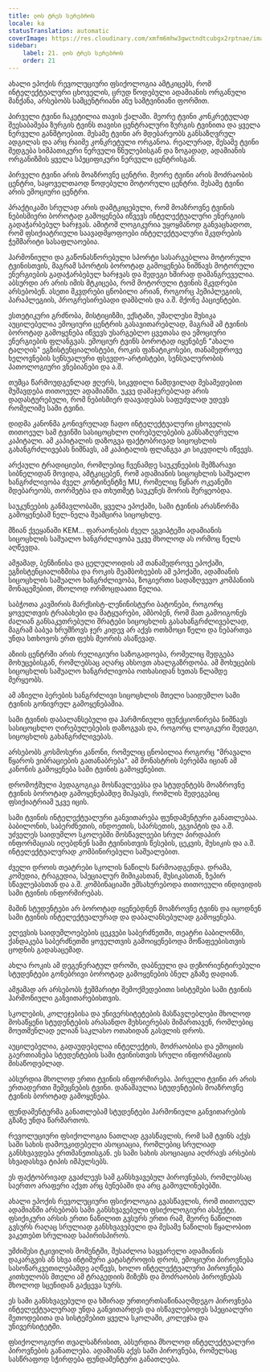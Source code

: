 ```yaml
---
title: ლოს ტრეს სერებროს
locale: ka
statusTranslation: automatic
coverImage: https://res.cloudinary.com/xmfm6mhw3gwctndtcubgx2rptnae/image/upload/v1740337243/small_cover_educacion_fundamental_a051170f1c.webp
sidebar:
    label: 21. ლოს ტრეს სერებროს
    order: 21
---
```

ახალი ეპოქის რევოლუციური ფსიქოლოგია ამტკიცებს, რომ ინტელექტუალური ცხოველის, ცრუდ წოდებული ადამიანის ორგანული მანქანა, არსებობს სამცენტრიანი ანუ სამტვინიანი ფორმით.

პირველი ტვინი ჩაკეტილია თავის ქალაში. მეორე ტვინი კონკრეტულად შეესაბამება ზურგის ტვინს თავისი ცენტრალური ზურგის ტვინითა და ყველა ნერვული განშტოებით. მესამე ტვინი არ მდებარეობს განსაზღვრულ ადგილას და არც რაიმე კონკრეტული ორგანოა. რეალურად, მესამე ტვინი შედგება სიმპათიკური ნერვული წნულებისგან და ზოგადად, ადამიანის ორგანიზმის ყველა სპეციფიკური ნერვული ცენტრისგან.

პირველი ტვინი არის მოაზროვნე ცენტრი. მეორე ტვინი არის მოძრაობის ცენტრი, საყოველთაოდ წოდებული მოტორული ცენტრი. მესამე ტვინი არის ემოციური ცენტრი.

პრაქტიკაში სრულად არის დამტკიცებული, რომ მოაზროვნე ტვინის ნებისმიერი ბოროტად გამოყენება იწვევს ინტელექტუალური ენერგიის გადაჭარბებულ ხარჯვას. ამიტომ ლოგიკურია უყოყმანოდ განვაცხადოთ, რომ ფსიქიატრიული საავადმყოფოები ინტელექტუალური მკვდრების ჭეშმარიტი სასაფლაოებია.

ჰარმონიული და გაწონასწორებული სპორტი სასარგებლოა მოტორული ტვინისთვის, მაგრამ სპორტის ბოროტად გამოყენება ნიშნავს მოტორული ენერგიების გადაჭარბებულ ხარჯვას და შედეგი ხშირად დამანგრეველია. აბსურდი არ არის იმის მტკიცება, რომ მოტორული ტვინის მკვდრები არსებობენ. ასეთი მკვდრები ცნობილი არიან, როგორც ჰემიპლეგიის, პარაპლეგიის, პროგრესირებადი დამბლის და ა.შ. მქონე პაციენტები.

ესთეტიკური გრძნობა, მისტიციზმი, ექსტაზი, უმაღლესი მუსიკა აუცილებელია ემოციური ცენტრის გასავითარებლად, მაგრამ ამ ტვინის ბოროტად გამოყენება იწვევს უსარგებლო ცვეთასა და ემოციური ენერგიების ფლანგვას. ემოციურ ტვინს ბოროტად იყენებენ "ახალი ტალღის" ეგზისტენციალისტები, როკის ფანატიკოსები, თანამედროვე ხელოვნების სენსუალური ფსევდო-არტისტები, სენსუალურობის პათოლოგიური ვნებიანები და ა.შ.

თუმცა წარმოუდგენლად ჟღერს, სიკვდილი ნამდვილად მესამედებით მუშავდება თითოეულ ადამიანში. უკვე დამაჯერებლად არის დადასტურებული, რომ ნებისმიერ დაავადებას საფუძვლად უდევს რომელიმე სამი ტვინი.

დიდმა კანონმა გონივრულად ჩადო ინტელექტუალური ცხოველის თითოეულ სამ ტვინში სასიცოცხლო ღირებულებების განსაზღვრული კაპიტალი. ამ კაპიტალის დაზოგვა ფაქტობრივად სიცოცხლის გახანგრძლივებას ნიშნავს, ამ კაპიტალის ფლანგვა კი სიკვდილს იწვევს.

არქაული ტრადიციები, რომლებიც ჩვენამდე საუკუნეების შემზარავი სიბნელიდან მოვიდა, ამტკიცებენ, რომ ადამიანის სიცოცხლის საშუალო ხანგრძლივობა ძველ კონტინენტზე MU, რომელიც წყნარ ოკეანეში მდებარეობს, თორმეტსა და თხუთმეტ საუკუნეს შორის მერყეობდა.

საუკუნეების განმავლობაში, ყველა ეპოქაში, სამი ტვინის არასწორმა გამოყენებამ ნელ-ნელა შეამცირა სიცოცხლე.

მზიან ქვეყანაში KEM... ფარაონების ძველ ეგვიპტეში ადამიანის სიცოცხლის საშუალო ხანგრძლივობა უკვე მხოლოდ ას ორმოც წელს აღწევდა.

ამჟამად, ბენზინისა და ცელულოიდის ამ თანამედროვე ეპოქაში, ეგზისტენციალიზმისა და როკის მეამბოხეების ამ ეპოქაში, ადამიანის სიცოცხლის საშუალო ხანგრძლივობა, ზოგიერთი სადაზღვევო კომპანიის მონაცემებით, მხოლოდ ორმოცდაათი წელია.

საბჭოთა კავშირის მარქსისტ-ლენინისტური ბატონები, როგორც ყოველთვის ტრაბახები და მატყუარები, ამბობენ, რომ მათ გამოიგონეს ძალიან განსაკუთრებული შრატები სიცოცხლის გასახანგრძლივებლად, მაგრამ ბაბუა ხრუშჩოვს ჯერ კიდევ არ აქვს ოთხმოცი წელი და ნებართვა უნდა სთხოვოს ერთ ფეხს მეორის ასაწევად.

აზიის ცენტრში არის რელიგიური საზოგადოება, რომელიც შედგება მოხუცებისგან, რომლებსაც აღარც ახსოვთ ახალგაზრდობა. ამ მოხუცების სიცოცხლის საშუალო ხანგრძლივობა ოთხასიდან ხუთას წლამდე მერყეობს.

ამ აზიელი ბერების ხანგრძლივი სიცოცხლის მთელი საიდუმლო სამი ტვინის გონივრულ გამოყენებაშია.

სამი ტვინის დაბალანსებული და ჰარმონიული ფუნქციონირება ნიშნავს სასიცოცხლო ღირებულებების დაზოგვას და, როგორც ლოგიკური შედეგი, სიცოცხლის გახანგრძლივებას.

არსებობს კოსმოსური კანონი, რომელიც ცნობილია როგორც "მრავალი წყაროს ვიბრაციების გათანაბრება". ამ მონასტრის ბერებმა იციან ამ კანონის გამოყენება სამი ტვინის გამოყენებით.

დრომოჭმული პედაგოგიკა მოსწავლეებსა და სტუდენტებს მოაზროვნე ტვინის ბოროტად გამოყენებამდე მიჰყავს, რომლის შედეგებიც ფსიქიატრიამ უკვე იცის.

სამი ტვინის ინტელექტუალური განვითარება ფუნდამენტური განათლებაა. ბაბილონის, საბერძნეთის, ინდოეთის, სპარსეთის, ეგვიპტის და ა.შ. უძველეს საიდუმლო სკოლებში მოსწავლეები სრულ პირდაპირ ინფორმაციას იღებდნენ სამი ტვინისთვის წესების, ცეკვის, მუსიკის და ა.შ. ინტელექტუალურად კომბინირებული საშუალებით.

ძველი დროის თეატრები სკოლის ნაწილს წარმოადგენდა. დრამა, კომედია, ტრაგედია, სპეციალურ მიმიკასთან, მუსიკასთან, ზეპირ სწავლებასთან და ა.შ. კომბინაციაში ემსახურებოდა თითოეული ინდივიდის სამი ტვინის ინფორმირებას.

მაშინ სტუდენტები არ ბოროტად იყენებდნენ მოაზროვნე ტვინს და იცოდნენ სამი ტვინის ინტელექტუალურად და დაბალანსებულად გამოყენება.

ელევსის საიდუმლოებების ცეკვები საბერძნეთში, თეატრი ბაბილონში, ქანდაკება საბერძნეთში ყოველთვის გამოიყენებოდა მოწაფეებისთვის ცოდნის გადასაცემად.

ახლა როკის ამ დეგენერატულ დროში, დაბნეული და დეზორიენტირებული სტუდენტები გონებრივი ბოროტად გამოყენების ბნელ გზაზე დადიან.

ამჟამად არ არსებობს ჭეშმარიტი შემოქმედებითი სისტემები სამი ტვინის ჰარმონიული განვითარებისთვის.

სკოლების, კოლეჯებისა და უნივერსიტეტების მასწავლებლები მხოლოდ მოსაწყენი სტუდენტების არასანდო მეხსიერებას მიმართავენ, რომლებიც მოუთმენლად ელიან საკლასო ოთახიდან გასვლის დროს.

აუცილებელია, გადაუდებელია ინტელექტის, მოძრაობისა და ემოციის გაერთიანება სტუდენტების სამი ტვინისთვის სრული ინფორმაციის მისაწოდებლად.

აბსურდია მხოლოდ ერთი ტვინის ინფორმირება. პირველი ტვინი არ არის ერთადერთი შემეცნების ტვინი. დანაშაულია სტუდენტების მოაზროვნე ტვინის ბოროტად გამოყენება.

ფუნდამენტურმა განათლებამ სტუდენტები ჰარმონიული განვითარების გზაზე უნდა წარმართოს.

რევოლუციური ფსიქოლოგია ნათლად გვასწავლის, რომ სამ ტვინს აქვს სამი სახის დამოუკიდებელი ასოციაცია, რომლებიც სრულიად განსხვავდება ერთმანეთისგან. ეს სამი სახის ასოციაცია აღძრავს არსების სხვადასხვა ტიპის იმპულსებს.

ეს ფაქტობრივად გვაძლევს სამ განსხვავებულ პიროვნებას, რომლებსაც საერთო არაფერი აქვთ არც ბუნებაში და არც გამოვლინებებში.

ახალი ეპოქის რევოლუციური ფსიქოლოგია გვასწავლის, რომ თითოეულ ადამიანში არსებობს სამი განსხვავებული ფსიქოლოგიური ასპექტი. ფსიქიკური არსის ერთი ნაწილით გვსურს ერთი რამ, მეორე ნაწილით გვსურს რაღაც სრულიად განსხვავებული და მესამე ნაწილის წყალობით ვაკეთებთ სრულიად საპირისპიროს.

უმძიმესი ტკივილის მომენტში, შესაძლოა საყვარელი ადამიანის დაკარგვის ან სხვა ინტიმური კატასტროფის დროს, ემოციური პიროვნება სასოწარკვეთილებამდე აღწევს, ხოლო ინტელექტუალური პიროვნება კითხულობს მთელი ამ ტრაგედიის მიზეზს და მოძრაობის პიროვნებას მხოლოდ სცენიდან გაქცევა სურს.

ეს სამი განსხვავებული და ხშირად ურთიერთსაწინააღმდეგო პიროვნება ინტელექტუალურად უნდა განვითარდეს და ისწავლებოდეს სპეციალური მეთოდებითა და სისტემებით ყველა სკოლაში, კოლეჯსა და უნივერსიტეტში.

ფსიქოლოგიური თვალსაზრისით, აბსურდია მხოლოდ ინტელექტუალური პიროვნების განათლება. ადამიანს აქვს სამი პიროვნება, რომელსაც სასწრაფოდ სჭირდება ფუნდამენტური განათლება.

